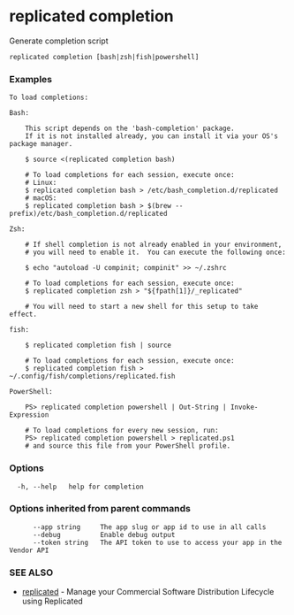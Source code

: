 # replicated completion

Generate completion script

```
replicated completion [bash|zsh|fish|powershell]
```

### Examples

```
To load completions:

Bash:

	This script depends on the 'bash-completion' package.
	If it is not installed already, you can install it via your OS's package manager.

	$ source <(replicated completion bash)

	# To load completions for each session, execute once:
	# Linux:
	$ replicated completion bash > /etc/bash_completion.d/replicated
	# macOS:
	$ replicated completion bash > $(brew --prefix)/etc/bash_completion.d/replicated

Zsh:

	# If shell completion is not already enabled in your environment,
	# you will need to enable it.  You can execute the following once:

	$ echo "autoload -U compinit; compinit" >> ~/.zshrc

	# To load completions for each session, execute once:
	$ replicated completion zsh > "${fpath[1]}/_replicated"

	# You will need to start a new shell for this setup to take effect.

fish:

	$ replicated completion fish | source

	# To load completions for each session, execute once:
	$ replicated completion fish > ~/.config/fish/completions/replicated.fish

PowerShell:

	PS> replicated completion powershell | Out-String | Invoke-Expression

	# To load completions for every new session, run:
	PS> replicated completion powershell > replicated.ps1
	# and source this file from your PowerShell profile.

```

### Options

```
  -h, --help   help for completion
```

### Options inherited from parent commands

```
      --app string     The app slug or app id to use in all calls
      --debug          Enable debug output
      --token string   The API token to use to access your app in the Vendor API
```

### SEE ALSO

* [replicated](replicated)	 - Manage your Commercial Software Distribution Lifecycle using Replicated

